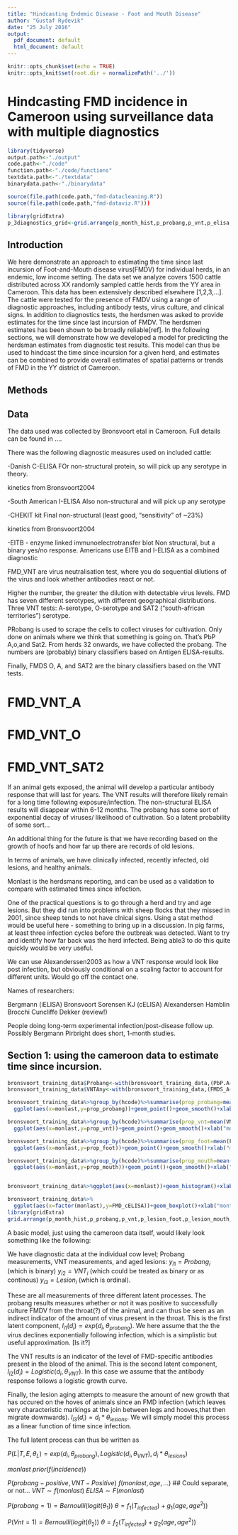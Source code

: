 ```yaml
---
title: "Hindcasting Endemic Disease - Foot and Mouth Disease"
author: "Gustaf Rydevik"
date: "25 July 2016"
output:
  pdf_document: default
  html_document: default
---
```


```r
knitr::opts_chunk$set(echo = TRUE)
knitr::opts_knit$set(root.dir = normalizePath('../'))
```

# Hindcasting FMD incidence in Cameroon using surveillance data with multiple diagnostics 
```r
library(tidyverse)
output.path<-"./output"
code.path<-"./code"
function.path<-"./code/functions"
textdata.path<-"./textdata"
binarydata.path<-"./binarydata"

source(file.path(code.path,"fmd-datacleaning.R"))
source(file.path(code.path,"fmd-dataviz.R")))

```

```r

library(gridExtra)
p_3diagnostics_grid<-grid.arrange(p_month_hist,p_probang,p_vnt,p_elisa,nrow=4,ncol=1)

```
## Introduction


We here demonstrate an approach to estimating the time since last incursion of Foot-and-Mouth disease virus(FMDV) for individual herds, in an endemic, low income setting. The data set we analyze covers 1500 cattle distributed across XX randomly sampled cattle herds  from the YY area in Cameroon. This data has been extensively described elsewhere [1,2,3,...]. The cattle were tested for the presence of FMDV using a range of diagnostic approaches, including antibody tests, virus culture, and clinical signs.  In addition to diagnostics tests, the herdsmen was asked to provide estimates for the time since last incursion of FMDV. The herdsmen estimates has been shown to be broadly reliable[ref]. In the following sections, we will demonstrate how we developed a model for predicting the herdsman estimates from diagnostic test results. This model can thus be used to hindcast the time since incursion for a given herd, and estimates can be combined to provide overall estimates of spatial patterns or trends of FMD in the YY district of Cameroon. 


## Methods



## Data

The data used was collected by Bronsvoort etal in Cameroon. Full details can be found in ....

There was the following diagnostic measures used on included cattle:


-Danish C-ELISA
FOr non-structural protein, so will pick up any serotype in theory. 

kinetics from Bronsvoort2004

-South American I-ELISA
Also non-structural and will pick up any serotype

-CHEKIT kit
Final non-structural (least good, "sensitivity" of ~23%)

kinetics from Bronsvoort2004

-EITB - enzyme linked immunoelectrotransfer blot
Non structural, but a binary yes/no response. Americans use EITB and I-ELISA as a combined diagnostic

FMD_VNT are virus neutralisation test, where you do sequential dilutions of the virus and look whether antibodies react or not. 

Higher the number, the greater the dilution with detectable virus levels. 
FMD has seven different serotypes, with different geographical distributions. 
Three VNT tests: A-serotype, O-serotype and SAT2 ("south-african territories") serotype.

PRobang is used to scrape the cells to collect viruses for cultivation. Only done on animals where we think that something is going on.
That's PbP A,o,and Sat2. From herds 32 onwards, we have collected the probang. The numbers are (probably) binary classifiers based on Antigen ELISA-results. 

Finally, FMDS O, A, and SAT2 are the binary classifiers based on the VNT tests. 

# 
# FMD_VNT_A 

# FMD_VNT_O 

# FMD_VNT_SAT2 

If an animal gets exposed, the animal will develop a particular antibody response that will last for years. The VNT results will therefore likely remain for a long time following exposure/infection.  The non-structural ELISA results will disappear within 6-12 months. 
The probang has some sort of exponential decay of viruses/ likelihood of cultivation. So a latent probability of some sort...


An additional thing for the future is that we have recording based on the growth of hoofs and how far up there are records of old lesions.

In terms of animals, we have clinically infected, recently infected, old lesions, and healthy animals.

Monlast is the herdsmans reporting, and can be used as a validation to compare with estimated times since infection. 


One of the practical questions is to go through a herd and try and age lesions. But they did run into problems with sheep flocks that they missed in 2001, since sheep tends to not have clnical signs. Using a stat method would be useful here - something to bring up in a discussion.  In pig farms, at least three infection cycles before the outbreak was detected. Want to try and identify how far back was the herd infected. Being able3 to do this quite quickly would be very useful. 



We can use Alexanderssen2003 as how a VNT response would look like post infection, but obviously conditional on a scaling factor to account for different units. Would go off the contact one.

Names of researchers:

Bergmann (iELISA)
Bronsvoort
Sorensen KJ (cELISA)
Alexandersen
Hamblin
Brocchi
Cuncliffe
Dekker (review!)

People doing long-term experimental infection/post-disease follow up. Possibly Bergmann
Pirbright does short, 1-month studies. 





## Section 1: using the cameroon data to estimate time since incursion. 

```r
bronsvoort_training_data$Probang<-with(bronsvoort_training_data,(PbP.A+PbP.O+PbP.SAT2)>0)
bronsvoort_training_data$VNTAny<-with(bronsvoort_training_data,(FMDS_A+FMDS_O+FMDS_SAT2)>0)

bronsvoort_training_data%>%group_by(hcode)%>%summarise(prop_probang=mean(Probang,na.rm=T),monlast=mean(monlast))%>%
  ggplot(aes(x=monlast,y=prop_probang))+geom_point()+geom_smooth()+xlab("months since incursion")->p_probang

bronsvoort_training_data%>%group_by(hcode)%>%summarise(prop_vnt=mean(VNTAny,na.rm=T),monlast=mean(monlast))%>%
  ggplot(aes(x=monlast,y=prop_vnt))+geom_point()+geom_smooth()+xlab("months since incursion")->p_vnt

bronsvoort_training_data%>%group_by(hcode)%>%summarise(prop_foot=mean(FOOT_LESIO,na.rm=T),monlast=mean(monlast))%>%
  ggplot(aes(x=monlast,y=prop_foot))+geom_point()+geom_smooth()+xlab("months since incursion")->p_lesion_foot

bronsvoort_training_data%>%group_by(hcode)%>%summarise(prop_mouth=mean(MOUTH_LESI,na.rm=T),monlast=mean(monlast))%>%
  ggplot(aes(x=monlast,y=prop_mouth))+geom_point()+geom_smooth()+xlab("months since incursion")->p_lesion_mouth


bronsvoort_training_data%>%ggplot(aes(x=monlast))+geom_histogram()+xlab("months since incursion")->p_month_hist

bronsvoort_training_data%>%
  ggplot(aes(x=factor(monlast),y=FMD_cELISA))+geom_boxplot()+xlab("months since incursion")->p_elisa
library(gridExtra)
grid.arrange(p_month_hist,p_probang,p_vnt,p_lesion_foot,p_lesion_mouth,p_elisa,nrow=3,ncol=2)

```
A basic model, just using the cameroon data itself, would likely look something like the following:


We have diagnostic data at the individual cow level; Probang measurements, VNT measurements, and aged lesions:
$y_{i1}=Probang_{i}$ (which is binary)
$y_{i2}=VNT_{i}$ (which could be treated as binary or as continous)
$y_{i3}=Lesion_{i}$ (which is ordinal).

These are all measurements of three different latent processes. 
The probang results measures whether or not it was positive to successfully culture FMDV from the throat(?) of the animal, and can thus be seen as an indirect indicator of the amount of virus present in the throat. This is the first latent component, 
$l_{i1}(d_i)=exp(d_i,\theta_{probang})$. We here assume that the the virus declines exponentially following infection, which is a simplistic but useful approximation. [Is it?]

The VNT results is an indicator of the level of FMD-specific antibodies present in the blood of the animal. This is the second latent component,
$l_{i2}(d_i)=Logistic(d_i,\theta_{VNT})$. In this case we assume that the antibody response follows a logistic growth curve.

Finally, the lesion aging attempts to measure the amount of new growth that has occured on the hoves of animals since an FMD infection (which leaves very characteristic markings at the join between legs and hooves,that then migrate downwards).
$l_{i3}(d_i)=d_i*\theta_{lesions}$. We will simply model this process as a linear function of time since infection. 

The full latent process can thus be written as 

 $P(L|T,E,\theta_{L})=exp(d_i,\theta_{probang}),Logistic(d_i,\theta_{VNT}),d_i*\theta_{lesions})$ 




$monlast~ prior(f(incidence))$

$P(probang-positive,VNT-Positive)~f(monlast, age,...)$ ## Could separate, or not...
$VNT\sim f(monlast)$
$ELISA \sim F(monlast)$


$P(probang=1)=Bernoulli(logit(\theta_1))$
$\theta=f_1(T_{infected})+g_1(age,age^2))$

$P(Vnt=1)=Bernoulli(logit(\theta_2))$
$\theta=f_2(T_{infected})+g_2(age,age^2))$

